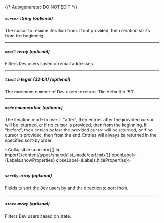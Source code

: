 {/* Autogenerated DO NOT EDIT  */}

##### `cursor` _string (optional)_
The cursor to resume iteration from. If not provided, then
iteration starts from the beginning.


---
##### `email` _array (optional)_
Filters Dev users based on email addresses.

---
##### `limit` _integer (32-bit) (optional)_
The maximum number of Dev users to return. The default is '50'.


---
##### `mode` _enumeration (optional)_
The iteration mode to use. If "after", then entries after the provided
cursor will be returned, or if no cursor is provided, then from the
beginning. If "before", then entries before the provided cursor will be
returned, or if no cursor is provided, then from the end. Entries will
always be returned in the specified sort\-by order.

<Collapsible content={() => import('/content/types/shared/list_mode/curl.mdx')} openLabel={Labels.showProperties} closeLabel={Labels.hideProperties}>
</Collapsible>

---
##### `sortBy` _array (optional)_
Fields to sort the Dev users by and the direction to sort them.


---
##### `state` _array (optional)_
Filters Dev users based on state.



